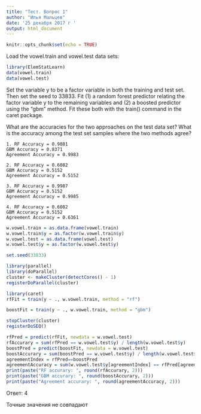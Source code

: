 ```yaml
---
title: "Тест. Вопрос 1"
author: "Илья Мальцев"
date: '25 декабря 2017 г '
output: html_document
---
```


```r
knitr::opts_chunk$set(echo = TRUE)
```

Load the vowel.train and vowel.test data sets:

```r
library(ElemStatLearn)
data(vowel.train)
data(vowel.test)
```

Set the variable y to be a factor variable in both the training and test set. Then set the seed to 33833. Fit (1) a random forest predictor relating the factor variable y to the remaining variables and (2) a boosted predictor using the "gbm" method. Fit these both with the train() command in the caret package.

What are the accuracies for the two approaches on the test data set? What is the accuracy among the test set samples where the two methods agree?

    1. RF Accuracy = 0.9881
    GBM Accuracy = 0.8371
    Agreement Accuracy = 0.9983

    2. RF Accuracy = 0.6082
    GBM Accuracy = 0.5152
    Agreement Accuracy = 0.5152

    3. RF Accuracy = 0.9987
    GBM Accuracy = 0.5152
    Agreement Accuracy = 0.9985
    
    4. RF Accuracy = 0.6082
    GBM Accuracy = 0.5152
    Agreement Accuracy = 0.6361


```r
w.vowel.train = as.data.frame(vowel.train)
w.vowel.train$y = as.factor(w.vowel.train$y)
w.vowel.test = as.data.frame(vowel.test)
w.vowel.test$y = as.factor(w.vowel.test$y)
```

```r
set.seed(33833)
```

```r
library(parallel)
library(doParallel)
cluster <- makeCluster(detectCores() - 1)
registerDoParallel(cluster)
```

```r
library(caret)
rfFit = train(y ~ ., w.vowel.train, method = "rf")
```

```r
boostFit = train(y ~ ., w.vowel.train, method = "gbm")
```

```r
stopCluster(cluster)
registerDoSEQ()
```

```r
rfPred = predict(rfFit, newdata = w.vowel.test)
rfAccurary = sum(rfPred == w.vowel.test$y) / length(w.vowel.test$y)
boostPred = predict(boostFit, newdata = w.vowel.test)
boostAccurary = sum(boostPred == w.vowel.test$y) / length(w.vowel.test$y)
agreementIndex = rfPred==boostPred
agreementAccuracy = sum(w.vowel.test$y[agreementIndex] == rfPred[agreementIndex]) / length(agreementIndex[agreementIndex])
print(paste("RF accurary: ", round(rfAccurary, 2)))
print(paste("GBM accurary: ", round(boostAccurary, 2)))
print(paste("Agreement accurary: ", round(agreementAccuracy, 2)))
```

Ответ: 4

Точные значения не совпадают
